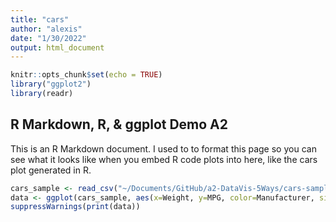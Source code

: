 ```yaml
---
title: "cars"
author: "alexis"
date: "1/30/2022"
output: html_document
---
```


```r
knitr::opts_chunk$set(echo = TRUE)
library("ggplot2")
library(readr)
```

## R Markdown, R, & ggplot Demo A2

This is an R Markdown document. I used to to format this page so you can see what it looks like when you embed R code plots into here, like the cars plot generated in R.

```r
cars_sample <- read_csv("~/Documents/GitHub/a2-DataVis-5Ways/cars-sample.csv")
data <- ggplot(cars_sample, aes(x=Weight, y=MPG, color=Manufacturer, size=Weight), na.rm=TRUE)+geom_point(alpha=0.5)
suppressWarnings(print(data))
```